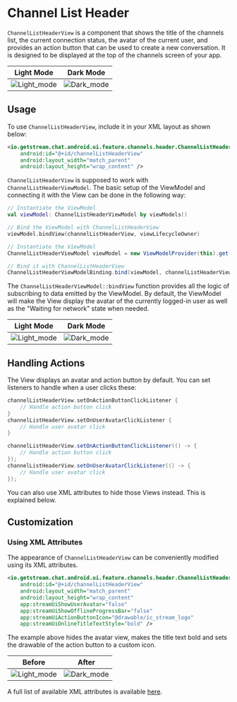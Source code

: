 
# Channel List Header

`ChannelListHeaderView` is a component that shows the title of the channels list, the current connection status, the avatar of the current user, and provides an action button that can be used to create a new conversation. It is designed to be displayed at the top of the channels screen of your app.
 
 | Light Mode                                      | Dark Mode                                           |
 |-------------------------------------------------|-----------------------------------------------------|
 | ![Light_mode](../../assets/channels_header.png) | ![Dark_mode](../../assets/channels_header_dark.png) |
 
## Usage

To use `ChannelListHeaderView`, include it in your XML layout as shown below:

```xml
<io.getstream.chat.android.ui.feature.channels.header.ChannelListHeaderView
    android:id="@+id/channelListHeaderView"
    android:layout_width="match_parent"
    android:layout_height="wrap_content" />
```

`ChannelListHeaderView` is supposed to work with `ChannelListHeaderViewModel`. The basic setup of the ViewModel and connecting it with the View can be done in the following way:

<Tabs>
<TabItem value="kotlin" label="Kotlin">

 ```kotlin
// Instantiate the ViewModel
val viewModel: ChannelListHeaderViewModel by viewModels()

// Bind the ViewModel with ChannelListHeaderView
viewModel.bindView(channelListHeaderView, viewLifecycleOwner)
```
</TabItem>

<TabItem value="java" label="Java">

```java
// Instantiate the ViewModel
ChannelListHeaderViewModel viewModel = new ViewModelProvider(this).get(ChannelListHeaderViewModel.class);

// Bind it with ChannelListHeaderView
ChannelListHeaderViewModelBinding.bind(viewModel, channelListHeaderView, getViewLifecycleOwner());
```
</TabItem>
</Tabs>

The `ChannelListHeaderViewModel::bindView` function provides all the logic of subscribing to data emitted by the ViewModel. By default, the ViewModel will make the View display the avatar of the currently logged-in user as well as the "Waiting for network" state when needed.

 | Light Mode                                                          | Dark Mode                                                               |
 |---------------------------------------------------------------------|-------------------------------------------------------------------------|
 | ![Light_mode](../../assets/channels_header_waiting_for_network.png) | ![Dark_mode](../../assets/channels_header_waiting_for_network_dark.png) |

## Handling Actions

The View displays an avatar and action button by default. You can set listeners to handle when a user clicks these:

<Tabs>
<TabItem value="kotlin" label="Kotlin">

```kotlin
channelListHeaderView.setOnActionButtonClickListener {
    // Handle action button click
}
channelListHeaderView.setOnUserAvatarClickListener {
    // Handle user avatar click
}
```
</TabItem>

<TabItem value="java" label="Java">

```java
channelListHeaderView.setOnActionButtonClickListener(() -> {
    // Handle action button click
});
channelListHeaderView.setOnUserAvatarClickListener(() -> {
    // Handle user avatar click
});
```
</TabItem>
</Tabs>

You can also use XML attributes to hide those Views instead. This is explained below.

## Customization

### Using XML Attributes

The appearance of `ChannelListHeaderView` can be conveniently modified using its XML attributes.   
```xml
<io.getstream.chat.android.ui.feature.channels.header.ChannelListHeaderView
    android:id="@+id/channelListHeaderView"
    android:layout_width="match_parent"
    android:layout_height="wrap_content"
    app:streamUiShowUserAvatar="false"
    app:streamUiShowOfflineProgressBar="false"
    app:streamUiActionButtonIcon="@drawable/ic_stream_logo"
    app:streamUiOnlineTitleTextStyle="bold" />
```

The example above hides the avatar view, makes the title text bold and sets the drawable of the action button to a custom icon.
    
| Before                                          | After                                                              |
|-------------------------------------------------|--------------------------------------------------------------------|
| ![Light_mode](../../assets/channels_header.png) | ![Dark_mode](../../assets/channels_header_after_customization.png) |

A full list of available XML attributes is available [here](https://github.com/GetStream/stream-chat-android/blob/main/stream-chat-android-ui-components/src/main/res/values/attrs_channel_list_header_view.xml).
